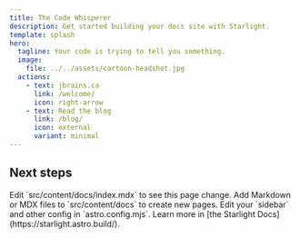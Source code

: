 ```yaml
---
title: The Code Whisperer
description: Get started building your docs site with Starlight.
template: splash
hero:
  tagline: Your code is trying to tell you something.
  image:
    file: ../../assets/cartoon-headshot.jpg
  actions:
    - text: jbrains.ca
      link: /welcome/
      icon: right-arrow
    - text: Read the blog
      link: /blog/
      icon: external
      variant: minimal
---
```



## Next steps

<CardGrid stagger>
	<Card title="Update content" icon="pencil">
		Edit `src/content/docs/index.mdx` to see this page change.
	</Card>
	<Card title="Add new content" icon="add-document">
		Add Markdown or MDX files to `src/content/docs` to create new pages.
	</Card>
	<Card title="Configure your site" icon="setting">
		Edit your `sidebar` and other config in `astro.config.mjs`.
	</Card>
	<Card title="Read the docs" icon="open-book">
		Learn more in [the Starlight Docs](https://starlight.astro.build/).
	</Card>
</CardGrid>
